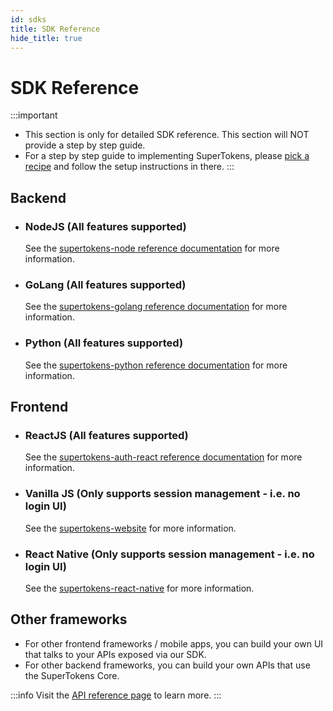 ```yaml
---
id: sdks
title: SDK Reference
hide_title: true
---
```


<!-- COPY DOCS -->
<!-- ./community/sdks.mdx -->

# SDK Reference

:::important
- This section is only for detailed SDK reference. This section will NOT provide a step by step guide.
- For a step by step guide to implementing SuperTokens, please [pick a recipe](/docs/community/recipes) and follow the setup instructions in there.
:::

## Backend

- ### NodeJS (All features supported)

    See the [supertokens-node reference documentation](https://supertokens.io/docs/nodejs) for more information.

- ### GoLang (All features supported)

    See the [supertokens-golang reference documentation](https://supertokens.io/docs/golang) for more information.

- ### Python (All features supported)

    See the [supertokens-python reference documentation](https://supertokens.io/docs/python) for more information.

## Frontend

- ### ReactJS (All features supported)

    See the [supertokens-auth-react reference documentation](https://supertokens.io/docs/auth-react) for more information.

- ### Vanilla JS (Only supports session management - i.e. no login UI)

    See the [supertokens-website](https://supertokens.io/docs/website) for more information.

- ### React Native (Only supports session management - i.e. no login UI)

    See the [supertokens-react-native](https://supertokens.io/docs/react-native) for more information.


## Other frameworks
- For other frontend frameworks / mobile apps, you can build your own UI that talks to your APIs exposed via our SDK.
- For other backend frameworks, you can build your own APIs that use the SuperTokens Core. 

:::info
Visit the [API reference page](./apis) to learn more.
:::